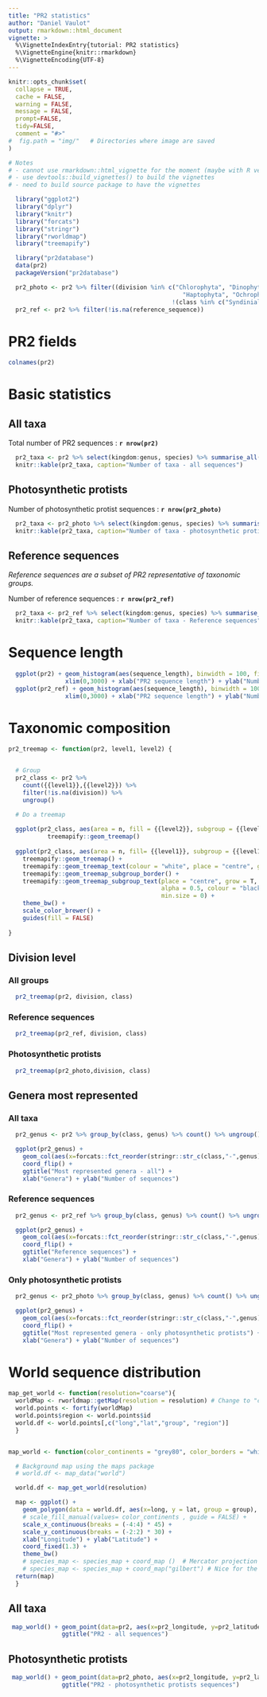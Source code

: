 ```yaml
---
title: "PR2 statistics"
author: "Daniel Vaulot"
output: rmarkdown::html_document
vignette: >
  %\VignetteIndexEntry{tutorial: PR2 statistics}
  %\VignetteEngine{knitr::rmarkdown}
  %\VignetteEncoding{UTF-8}
---
```


```r
knitr::opts_chunk$set(
  collapse = TRUE,
  cache = FALSE,
  warning = FALSE,
  message = FALSE,
  prompt=FALSE,
  tidy=FALSE,
  comment = "#>" 
#  fig.path = "img/"   # Directories where image are saved
)

# Notes
# - cannot use rmarkdown::html_vignette for the moment (maybe with R version 4.0)
# - use devtools::build_vignettes() to build the vignettes
# - need to build source package to have the vignettes
```


```r
  library("ggplot2")
  library("dplyr")
  library("knitr")
  library("forcats")
  library("stringr")
  library("rworldmap")
  library("treemapify")
```


```r


  library("pr2database")
  data(pr2)
  packageVersion("pr2database")

  pr2_photo <- pr2 %>% filter((division %in% c("Chlorophyta", "Dinophyta", "Cryptophyta",
                                                 "Haptophyta", "Ochrophyta")) &
                                              !(class %in% c("Syndiniales", "Sarcomonadea")))
  pr2_ref <- pr2 %>% filter(!is.na(reference_sequence))
```


# PR2 fields

```r
colnames(pr2)
```


# Basic statistics

## All taxa

Total number of PR2 sequences : **`r nrow(pr2)`**

```r

  pr2_taxa <- pr2 %>% select(kingdom:genus, species) %>% summarise_all(funs(n_distinct(.)))
  knitr::kable(pr2_taxa, caption="Number of taxa - all sequences")
```

## Photosynthetic protists

Number of photosynthetic protist sequences : **`r nrow(pr2_photo)`**

```r
  pr2_taxa <- pr2_photo %>% select(kingdom:genus, species) %>% summarise_all(funs(n_distinct(.)))
  knitr::kable(pr2_taxa, caption="Number of taxa - photosynthetic protist sequences")
```

## Reference sequences

_Reference sequences are a subset of PR2 representative of taxonomic groups._

Number of reference sequences : **`r nrow(pr2_ref)`**

```r

  pr2_taxa <- pr2_ref %>% select(kingdom:genus, species) %>% summarise_all(funs(n_distinct(.)))
  knitr::kable(pr2_taxa, caption="Number of taxa - Reference sequences")
```

# Sequence length

```r
  ggplot(pr2) + geom_histogram(aes(sequence_length), binwidth = 100, fill="blue") +
                xlim(0,3000) + xlab("PR2 sequence length") + ylab("Number of sequences") + ggtitle("All sequences")
  ggplot(pr2_ref) + geom_histogram(aes(sequence_length), binwidth = 100, fill="blue") +
                xlim(0,3000) + xlab("PR2 sequence length") + ylab("Number of sequences") + ggtitle("Reference sequences")
```

# Taxonomic composition

```r

pr2_treemap <- function(pr2, level1, level2) {


  # Group
  pr2_class <- pr2 %>%
    count({{level1}},{{level2}}) %>% 
    filter(!is.na(division)) %>%
    ungroup()

  # Do a treemap
  
  ggplot(pr2_class, aes(area = n, fill = {{level2}}, subgroup = {{level1}}, label = {{level2}})) +
           treemapify::geom_treemap()
  
  ggplot(pr2_class, aes(area = n, fill= {{level1}}, subgroup = {{level1}}, label = {{level2}})) +
    treemapify::geom_treemap() +
    treemapify::geom_treemap_text(colour = "white", place = "centre", grow = TRUE) +
    treemapify::geom_treemap_subgroup_border() +
    treemapify::geom_treemap_subgroup_text(place = "centre", grow = T, 
                                           alpha = 0.5, colour = "black", 
                                           min.size = 0) +
    theme_bw() +
    scale_color_brewer() +
    guides(fill = FALSE)
           
}

```


## Division level

### All groups

```r
  pr2_treemap(pr2, division, class)
```

### Reference sequences

```r
  pr2_treemap(pr2_ref, division, class)
```

### Photosynthetic protists

```r
  pr2_treemap(pr2_photo,division, class)
```


## Genera most represented

### All taxa

```r
  pr2_genus <- pr2 %>% group_by(class, genus) %>% count() %>% ungroup() %>% top_n(30)

  ggplot(pr2_genus) +
    geom_col(aes(x=forcats::fct_reorder(stringr::str_c(class,"-",genus), n), y=n)) +
    coord_flip() +
    ggtitle("Most represented genera - all") +
    xlab("Genera") + ylab("Number of sequences")

```

### Reference sequences

```r
  pr2_genus <- pr2_ref %>% group_by(class, genus) %>% count() %>% ungroup() %>% top_n(30)

  ggplot(pr2_genus) +
    geom_col(aes(x=forcats::fct_reorder(stringr::str_c(class,"-",genus), n), y=n)) +
    coord_flip() +
    ggtitle("Reference sequences") +
    xlab("Genera") + ylab("Number of sequences")

```

### Only photosynthetic protists

```r

  pr2_genus <- pr2_photo %>% group_by(class, genus) %>% count() %>% ungroup() %>% top_n(30)

  ggplot(pr2_genus) +
    geom_col(aes(x=forcats::fct_reorder(stringr::str_c(class,"-",genus), n), y=n)) +
    coord_flip() +
    ggtitle("Most represented genera - only photosynthetic protists") +
    xlab("Genera") + ylab("Number of sequences")
```


# World sequence distribution

```r

map_get_world <- function(resolution="coarse"){
  worldMap <- rworldmap::getMap(resolution = resolution) # Change to "coarse" for global maps / "low" for regional maps
  world.points <- fortify(worldMap)
  world.points$region <- world.points$id
  world.df <- world.points[,c("long","lat","group", "region")]
  }


map_world <- function(color_continents = "grey80", color_borders = "white", resolution = "coarse") {

  # Background map using the maps package
  # world.df <- map_data("world")

  world.df <- map_get_world(resolution)

  map <- ggplot() +
    geom_polygon(data = world.df, aes(x=long, y = lat, group = group), fill=color_continents, color=color_borders) +
    # scale_fill_manual(values= color_continents , guide = FALSE) +
    scale_x_continuous(breaks = (-4:4) * 45) +
    scale_y_continuous(breaks = (-2:2) * 30) +
    xlab("Longitude") + ylab("Latitude") +
    coord_fixed(1.3) +
    theme_bw()
    # species_map <- species_map + coord_map ()  # Mercator projection
    # species_map <- species_map + coord_map("gilbert") # Nice for the poles
  return(map)
  }
```


## All taxa

```r
 map_world() + geom_point(data=pr2, aes(x=pr2_longitude, y=pr2_latitude), fill="blue", size=2, shape=21) +
               ggtitle("PR2 - all sequences")  
```

## Photosynthetic protists

```r
 map_world() + geom_point(data=pr2_photo, aes(x=pr2_longitude, y=pr2_latitude), fill="red", size=2, shape=21) +
               ggtitle("PR2 - photosynthetic protists sequences")  
```


